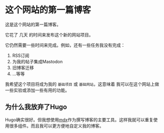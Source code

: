 
# 这个网站的第一篇博客

这是这个网站的第一篇博客。

它花了 <HoverComment comment="大概七天"> 几天 </HoverComment> 的时间来发布这个新的网站项目。

它仍然需要一些时间来完成。例如，还有一些任务我没有完成：

1. RSS订阅
2. 为我的帖子集成Mastodon
3. 旧博客迁移
4. ...等等

我希望这个项目将成为我的 `基础项目` 或 `基础网站`，这意味着
我可以在这个网站上做一些实验或添加一些有用的功能。

## 为什么我放弃了Hugo

Hugo确实很好。但我想使用[mdx](https://mdxjs.com/)作为撰写博客的主要工具。这样我就可以重复使用很多组件。而且我可以更方便地自定义我的博客。
